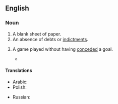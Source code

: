 ==English==

===Noun===
{{en-noun}}

# A blank sheet of paper.
# An absence of debts or [[indictment|indictments]].
# {{lb|en|soccer}} A game played without having [[conceded]] a goal.
#* {{quote-journal
|lang=en
|date=February 6, 2011
|author=Alistair Magowan
|title=West Ham 0 - 1 Birmingham
|work=BBC
|url=http://news.bbc.co.uk/sport2/hi/football/eng_prem/9385585.stm
|page=
|passage=Birmingham had their defence to thank for a '''clean sheet''', although they were lucky to escape when Manuel da Costa shot off-target and then headed wide.}}

====Translations====
{{trans-top|game played without having conceded a goal}}
* Arabic: {{t|ar|شِباكٌ نَظِيفَةٌ|f-p}}
* Polish: {{t|pl|czyste konto|m}}
{{trans-mid}}
* Russian: {{t|ru|вы́игрыш всуху́ю|m}}
{{trans-bottom}}